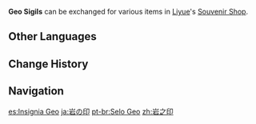 {{Item Infobox
|id           = 000307
|image        = <gallery>
Item Geo Sigil.png|Icon
Item Geo Sigil Wild.png|In the Wild
</gallery>
|type         = City States Sigils
|invCategory  = Precious Items
|rarity       = 3
|description  = An insignia that shows the recognition of the cliffs of Liyue.<br />Can be exchanged for special items in Liyue.
|source1      = [[Statue of The Seven]] rewards
|source2      = Opening chests in [[Liyue]] (2–10)
|source3      = Small rocky outcrops on cliffsides in [[Liyue]] (×2)
|source4      = Small crates floating in the water (×2)
}}
'''Geo Sigils''' can be exchanged for various items in [[Liyue]]'s [[Souvenir Shop]].

==Other Languages==
{{Other Languages
|en      = Geo Sigil
|zhs     = 岩之印
|zhs_rm  = Yán zhī Yìn
|zht     = 岩之印
|zht_rm  = Yán zhī Yìn
|zh_tl   = 
|ja      = {{Rubi|岩|いわ|の|&emsp;|印|しるし}}
|ja_rm   = Iwa no Shirushi
|ja_tl   = Geo Sigil
|ko      = 바위의 인장
|ko_rm   = Bawi-ui Injang
|ko_tl   = Seal of Rock
|es      = Insignia Geo
|es_tl   = Geo Insignia
|fr      = Sceau Géo
|fr_tl   = Geo Seal
|ru      = Печать Гео
|ru_tl   = Geo Sigil
|th      = Geo Sigil
|vi      = Ấn Nham
|vi_tl   = 
|de      = Geo-Siegel
|de_tl   = Geo Sigil
|id      = Geo Sigil
|pt      = Selo Geo
|pt_tl   = Geo Seal
}}

==Change History==
{{Change History|1.0}}

==Navigation==
{{Currency Navbox|Permanent|state=collapsed}}
{{Exploration Navbox}}

[[es:Insignia Geo]]
[[ja:岩の印]]
[[pt-br:Selo Geo]]
[[zh:岩之印]]